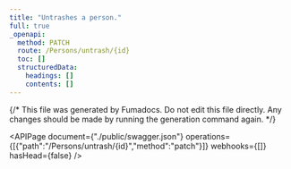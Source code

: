 ```yaml
---
title: "Untrashes a person."
full: true
_openapi:
  method: PATCH
  route: /Persons/untrash/{id}
  toc: []
  structuredData:
    headings: []
    contents: []
---
```


{/* This file was generated by Fumadocs.
Do not edit this file directly. Any changes should be made by running the generation command again. */}

<APIPage document={"./public/swagger.json"} operations={[{"path":"/Persons/untrash/{id}","method":"patch"}]} webhooks={[]} hasHead={false} />